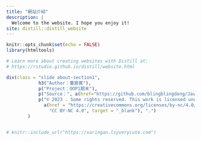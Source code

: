 ```yaml
---
title: "網站介紹"
description: |
  Welcome to the website. I hope you enjoy it!
site: distill::distill_website
---
```


```r
knitr::opts_chunk$set(echo = FALSE)
library(htmltools)

# Learn more about creating websites with Distill at:
# https://rstudio.github.io/distill/website.html

```


```r

div(class = "slide about-section1",
            h3("Author：董宸賓"),
            p("Project：OOP1期末"),
            p("Source：", a(href="https://github.com/blingblingdong/Java_statistic", "Github")),
            p("© 2023 . Some rights reserved. This work is licensed under ",
              a(href = "https://creativecommons.org/licenses/by-nc/4.0/", 
                "CC BY-NC 4.0", target = "_blank"), ".")
        )


```


```r

```







```r
# knitr::include_url("https://xaringan.lsyverycute.com")
```

